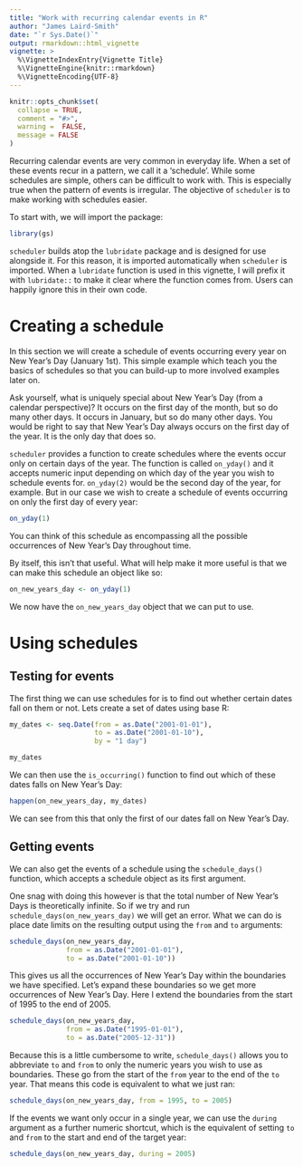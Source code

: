 ```yaml
---
title: "Work with recurring calendar events in R"
author: "James Laird-Smith"
date: "`r Sys.Date()`"
output: rmarkdown::html_vignette
vignette: >
  %\VignetteIndexEntry{Vignette Title}
  %\VignetteEngine{knitr::rmarkdown}
  %\VignetteEncoding{UTF-8}
---
```


```r
knitr::opts_chunk$set(
  collapse = TRUE,
  comment = "#>",
  warning =  FALSE,
  message = FALSE
)
```

Recurring calendar events are very common in everyday life.  When a set of 
these events recur in a pattern, we call it a 'schedule'. While some 
schedules are simple, others can be difficult to work with. This is 
especially true when the pattern of events is irregular. The objective of 
`scheduler` is  to make working with schedules easier.

To start with, we will import the package:

```r
library(gs)
```

`scheduler` builds atop the `lubridate` package and is designed for use
alongside it. For this reason, it is imported automatically when `scheduler` is
imported. When a `lubridate` function is used in this vignette, I will 
prefix it with `lubridate::` to make it clear where the function comes from. 
Users can happily ignore this in their own code.

# Creating a schedule

In this section we will create a schedule of events occurring every year 
on New Year's Day (January 1st). This simple example which teach you the 
basics of schedules so that you can build-up to more involved examples later
on.

Ask yourself, what is uniquely special about New Year's Day (from a calendar 
perspective)? It occurs on the first day of the month, but so do many other 
days. It occurs in January, but so do many other days. You would be right to
say that New Year's Day always occurs on the first day of the year. It is 
the only day that does so.

`scheduler` provides a function to create schedules where the events occur
only on certain days of the year. The function is called `on_yday()` and it 
accepts numeric input depending on which day of the year you wish to schedule
events for. `on_yday(2)` would be the second day of the year, 
for example. But in our case we wish to create a schedule of events occurring 
on only the first day of every year:

```r
on_yday(1)
```

You can think of this schedule as encompassing all the possible occurrences of
New Year's Day throughout time.

By itself, this isn't that useful. What will help make it more useful is that 
we can make this schedule an object like so:

```r
on_new_years_day <- on_yday(1)
```

We now have the `on_new_years_day` object that we can put to use.

# Using schedules

## Testing for events

The first thing we can use schedules for is to find out whether certain dates
fall on them or not. Lets create a set of dates using base R:

```r
my_dates <- seq.Date(from = as.Date("2001-01-01"),
                     to = as.Date("2001-01-10"),
                     by = "1 day")

my_dates
```

We can then use the `is_occurring()` function to find out which of these dates
falls on New Year's Day:

```r
happen(on_new_years_day, my_dates)
```

We can see from this that only the first of our dates fall on New Year's Day.

## Getting events

We can also get the events of a schedule using the `schedule_days()` function,
which accepts a schedule object as its first argument.

One snag with doing this however is that the total number of New Year's Days is 
theoretically infinite. So if we try and run `schedule_days(on_new_years_day)`
we will get an error. What we can do is place date limits on the 
resulting output using the `from` and `to` arguments:

```r
schedule_days(on_new_years_day, 
              from = as.Date("2001-01-01"), 
              to = as.Date("2001-01-10"))
```

This gives us all the occurrences of New Year's Day within the boundaries we
have specified. Let's expand these boundaries so we get more occurrences of
New Year's Day. Here I extend the boundaries from the start of 1995 to the 
end of 2005.

```r
schedule_days(on_new_years_day, 
              from = as.Date("1995-01-01"), 
              to = as.Date("2005-12-31"))
```

Because this is a little cumbersome to write, `schedule_days()` allows you to
abbreviate `to` and `from` to only the numeric years you wish to use as 
boundaries. These go from the start of the `from` year to the end of the `to`
year. That means this code is equivalent to what we just ran:

```r
schedule_days(on_new_years_day, from = 1995, to = 2005)
```

If the events we want only occur in a single year, we can use the `during`
argument as a further numeric shortcut, which is the equivalent of setting `to`
and `from` to the start and end of the target year:

```r
schedule_days(on_new_years_day, during = 2005)
```


